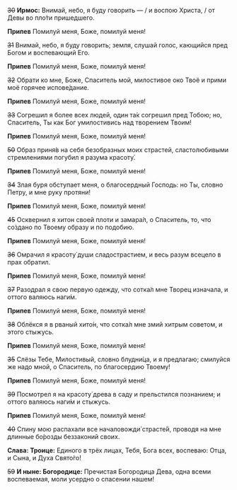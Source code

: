 ~~30~~ **Ирмос:** Внимай, небо, я буду говорить — / и воспою Христа, / от Девы во пло́ти пришедшего.

**Припев** Помилуй меня, Боже, помилуй меня!

~~31~~ Внимай, небо, я буду говорить; земля, слушай голос, кающийся пред Богом и воспевающий Его.

**Припев** Помилуй меня, Боже, помилуй меня!

~~32~~ Обрати ко мне, Боже, Спаситель мой, милостивое око Твоё и прими моё горячее испове́дание.

**Припев** Помилуй меня, Боже, помилуй меня!

~~33~~ Согрешил я более всех людей, один та́к согрешил пред Тобою; но, Спаситель, Ты как Бог умилостивись над творением Твоим!

**Припев** Помилуй меня, Боже, помилуй меня!

~~50~~ Образ приня́в на себя безобразных моих страстей, сластолюбивыми стремлениями погубил я разума красоту́.

**Припев** Помилуй меня, Боже, помилуй меня!

~~34~~ Злая буря обступает меня, о благосердный Господь: но Ты, словно Петру, и мне руку протяни!

**Припев** Помилуй меня, Боже, помилуй меня!

~~45~~ Осквернил я хитон своей плоти и замара́л, о Спаситель, то, что со́здано по Твоему образу и по подобию.

**Припев** Помилуй меня, Боже, помилуй меня!

~~36~~ Омрачил я красоту́ души сладострастием, и весь разум всецело в прах обратил.

**Припев** Помилуй меня, Боже, помилуй меня!

~~37~~ Разодрал я свою первую одежду, что сотка́л мне Творец изначала, и оттого валяюсь наги́м.

**Припев** Помилуй меня, Боже, помилуй меня!

~~38~~ Облёкся я в рваный хито́н, что сотка́л мне змий хитрым советом, и этого стыжусь.

**Припев** Помилуй меня, Боже, помилуй меня!

~~35~~ Слёзы Тебе, Милостивый, словно блудни́ца, и я предлагаю; смилуйся же надо мной, о Спаситель, по благосердию Твоему!

**Припев** Помилуй меня, Боже, помилуй меня!

~~39~~ Посмотрел я на красоту́ древа в саду и прельстился познанием; и оттого валяюсь наги́м и стыжусь.

**Припев** Помилуй меня, Боже, помилуй меня!

~~40~~ Спину мою распахали все началовожди́ страсте́й, проводя на мне длинные бо́розды беззаконий своих.

**Слава: Троице:** Единого в трёх лицах, Тебя, Бога всех, воспеваю: Отца, и Сына, и Духа Свято́го!

~~59~~ **И ныне: Богородице:** Пречистая Богородица Дева, одна всеми воспеваемая, моли усердно о спасении нашем!
